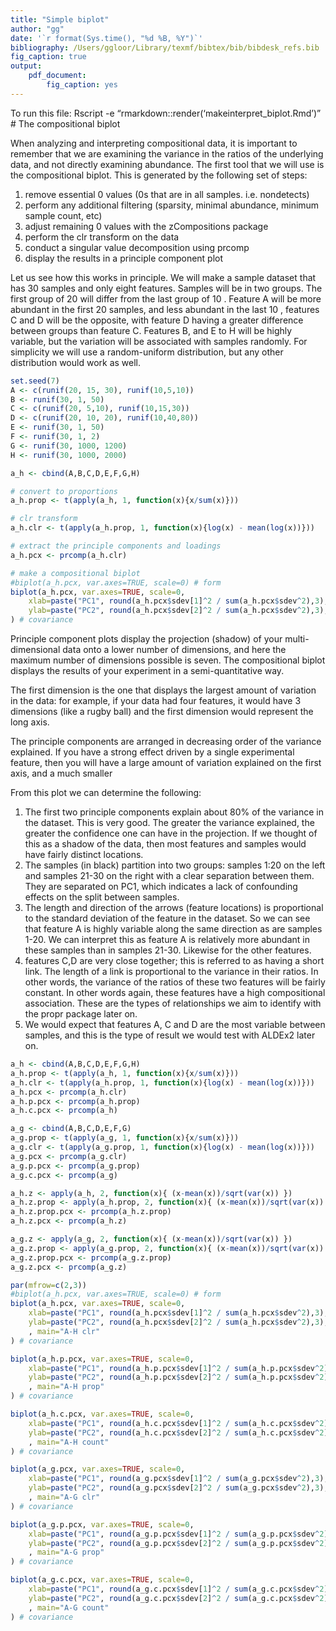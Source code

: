 ```yaml
---
title: "Simple biplot"
author: "gg"
date: '`r format(Sys.time(), "%d %B, %Y")`'
bibliography: /Users/ggloor/Library/texmf/bibtex/bib/bibdesk_refs.bib
fig_caption: true
output:
    pdf_document:
        fig_caption: yes
---
```


To run this file:
Rscript -e "rmarkdown::render('makeinterpret_biplot.Rmd')"
# The compositional biplot

When analyzing and interpreting compositional data, it is important to remember that we are examining the variance in the ratios of the underlying data, and not directly examining abundance. The first tool that we will use is the compositional biplot. This is generated by the following set of steps:

1. remove essential 0 values (0s that are in all samples. i.e. nondetects)
2. perform any additional filtering (sparsity, minimal abundance, minimum sample count, etc)
3. adjust remaining 0 values with the zCompositions package
4. perform the clr transform on the data
5. conduct a singular value decomposition using prcomp
6. display the results in a principle component plot

Let us see how this works in principle. We will make a sample dataset that has 30 samples and only eight features. Samples will be in two groups. The first group of 20 will differ from the last group of 10 . Feature A will be more abundant in the first 20 samples, and less abundant in the last 10 , features C and D will be the opposite, with feature D having a greater difference between groups than feature C. Features B, and E to H will be highly variable, but the variation will be associated with samples randomly. For simplicity we will use a random-uniform distribution, but any other distribution would work as well.

```r

set.seed(7)
A <- c(runif(20, 15, 30), runif(10,5,10))
B <- runif(30, 1, 50)
C <- c(runif(20, 5,10), runif(10,15,30))
D <- c(runif(20, 10, 20), runif(10,40,80))
E <- runif(30, 1, 50)
F <- runif(30, 1, 2)
G <- runif(30, 1000, 1200)
H <- runif(30, 1000, 2000)

a_h <- cbind(A,B,C,D,E,F,G,H)

# convert to proportions
a_h.prop <- t(apply(a_h, 1, function(x){x/sum(x)}))

# clr transform
a_h.clr <- t(apply(a_h.prop, 1, function(x){log(x) - mean(log(x))}))

# extract the principle components and loadings
a_h.pcx <- prcomp(a_h.clr)

# make a compositional biplot
#biplot(a_h.pcx, var.axes=TRUE, scale=0) # form
biplot(a_h.pcx, var.axes=TRUE, scale=0,
    xlab=paste("PC1", round(a_h.pcx$sdev[1]^2 / sum(a_h.pcx$sdev^2),3), sep=": "),
    ylab=paste("PC2", round(a_h.pcx$sdev[2]^2 / sum(a_h.pcx$sdev^2),3), sep=": ")
) # covariance

```

Principle component plots display the projection (shadow) of your multi-dimensional data onto a lower number of dimensions, and here the maximum number of dimensions possible is seven. The compositional biplot  displays the results of your experiment in a semi-quantitative way.

The first dimension is the one that displays the largest amount of variation in the data: for example, if your data had four features, it would have 3 dimensions (like a rugby ball) and the first dimension would represent the long axis.

The principle components are arranged in decreasing order of the variance explained. If you have a strong effect driven by a single experimental feature, then you will have a large amount of variation explained on the first axis, and a much smaller

From this plot we can determine the following:

1. The first two principle components explain about 80\% of the variance in the dataset. This is very good. The greater the variance explained, the greater the confidence one can have in the projection. If we thought of this as a shadow of the data, then most features and samples would have fairly distinct locations.
2. The samples (in black) partition into two groups: samples 1:20 on the left and samples 21-30 on the right with a clear separation between them. They are separated on PC1, which indicates a lack of confounding effects on the split between samples.
3. The length and direction of the arrows (feature locations) is proportional to the standard deviation of the feature in the dataset. So we can see that feature A is highly variable along the same direction as are samples 1-20. We can interpret this as feature A is relatively more abundant in these samples than in samples 21-30. Likewise for the other features.
4. features C,D are very close together; this is referred to as having a short link. The length of a link is proportional to the variance in their ratios. In other words, the variance of the ratios of these two features will be fairly constant. In other words again, these features have a high compositional association. These are the types of relationships we aim to identify with the propr package later on.
5. We would expect that features A, C and D are the most variable between samples, and this is the type of result we would test with ALDEx2 later on.



```r

a_h <- cbind(A,B,C,D,E,F,G,H)
a_h.prop <- t(apply(a_h, 1, function(x){x/sum(x)}))
a_h.clr <- t(apply(a_h.prop, 1, function(x){log(x) - mean(log(x))}))
a_h.pcx <- prcomp(a_h.clr)
a_h.p.pcx <- prcomp(a_h.prop)
a_h.c.pcx <- prcomp(a_h)

a_g <- cbind(A,B,C,D,E,F,G)
a_g.prop <- t(apply(a_g, 1, function(x){x/sum(x)}))
a_g.clr <- t(apply(a_g.prop, 1, function(x){log(x) - mean(log(x))}))
a_g.pcx <- prcomp(a_g.clr)
a_g.p.pcx <- prcomp(a_g.prop)
a_g.c.pcx <- prcomp(a_g)

a_h.z <- apply(a_h, 2, function(x){ (x-mean(x))/sqrt(var(x)) })
a_h.z.prop <- apply(a_h.prop, 2, function(x){ (x-mean(x))/sqrt(var(x)) })
a_h.z.prop.pcx <- prcomp(a_h.z.prop)
a_h.z.pcx <- prcomp(a_h.z)

a_g.z <- apply(a_g, 2, function(x){ (x-mean(x))/sqrt(var(x)) })
a_g.z.prop <- apply(a_g.prop, 2, function(x){ (x-mean(x))/sqrt(var(x)) })
a_g.z.prop.pcx <- prcomp(a_g.z.prop)
a_g.z.pcx <- prcomp(a_g.z)

par(mfrow=c(2,3))
#biplot(a_h.pcx, var.axes=TRUE, scale=0) # form
biplot(a_h.pcx, var.axes=TRUE, scale=0,
    xlab=paste("PC1", round(a_h.pcx$sdev[1]^2 / sum(a_h.pcx$sdev^2),3), sep=": "),
    ylab=paste("PC2", round(a_h.pcx$sdev[2]^2 / sum(a_h.pcx$sdev^2),3), sep=": ")
    , main="A-H clr"
) # covariance

biplot(a_h.p.pcx, var.axes=TRUE, scale=0,
    xlab=paste("PC1", round(a_h.p.pcx$sdev[1]^2 / sum(a_h.p.pcx$sdev^2),3), sep=": "),
    ylab=paste("PC2", round(a_h.p.pcx$sdev[2]^2 / sum(a_h.p.pcx$sdev^2),3), sep=": ")
    , main="A-H prop"
) # covariance

biplot(a_h.c.pcx, var.axes=TRUE, scale=0,
    xlab=paste("PC1", round(a_h.c.pcx$sdev[1]^2 / sum(a_h.c.pcx$sdev^2),3), sep=": "),
    ylab=paste("PC2", round(a_h.c.pcx$sdev[2]^2 / sum(a_h.c.pcx$sdev^2),3), sep=": ")
    , main="A-H count"
) # covariance

biplot(a_g.pcx, var.axes=TRUE, scale=0,
    xlab=paste("PC1", round(a_g.pcx$sdev[1]^2 / sum(a_g.pcx$sdev^2),3), sep=": "),
    ylab=paste("PC2", round(a_g.pcx$sdev[2]^2 / sum(a_g.pcx$sdev^2),3), sep=": ")
    , main="A-G clr"
) # covariance

biplot(a_g.p.pcx, var.axes=TRUE, scale=0,
    xlab=paste("PC1", round(a_g.p.pcx$sdev[1]^2 / sum(a_g.p.pcx$sdev^2),3), sep=": "),
    ylab=paste("PC2", round(a_g.p.pcx$sdev[2]^2 / sum(a_g.p.pcx$sdev^2),3), sep=": ")
    , main="A-G prop"
) # covariance

biplot(a_g.c.pcx, var.axes=TRUE, scale=0,
    xlab=paste("PC1", round(a_g.c.pcx$sdev[1]^2 / sum(a_g.c.pcx$sdev^2),3), sep=": "),
    ylab=paste("PC2", round(a_g.c.pcx$sdev[2]^2 / sum(a_g.c.pcx$sdev^2),3), sep=": ")
    , main="A-G count"
) # covariance

```
